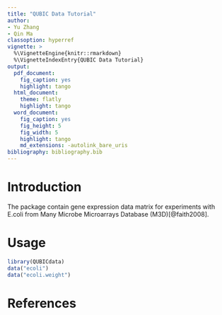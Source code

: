 ```yaml
---
title: "QUBIC Data Tutorial"
author:
- Yu Zhang
- Qin Ma
classoption: hyperref
vignette: >
  %\VignetteEngine{knitr::rmarkdown}
  %\VignetteIndexEntry{QUBIC Data Tutorial}
output:
  pdf_document:
    fig_caption: yes
    highlight: tango
  html_document:
    theme: flatly
    highlight: tango
  word_document:
    fig_caption: yes
    fig_height: 5
    fig_width: 5
    highlight: tango
    md_extensions: -autolink_bare_uris
bibliography: bibliography.bib
---
```


# Introduction

The package contain gene expression data matrix for experiments with E.coli from Many Microbe Microarrays Database (M3D)[@faith2008]. 

# Usage

```r
library(QUBICdata)
data("ecoli")
data("ecoli.weight")
```

# References

